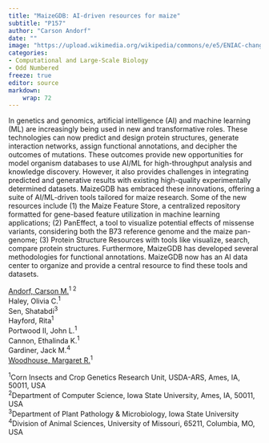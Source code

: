 ```yaml
---
title: "MaizeGDB: AI-driven resources for maize"
subtitle: "P157"
author: "Carson Andorf"
date: ""
image: "https://upload.wikimedia.org/wikipedia/commons/e/e5/ENIAC-changing_a_tube.jpg"
categories: 
- Computational and Large-Scale Biology
- Odd Numbered
freeze: true
editor: source
markdown: 
    wrap: 72
---
```


In genetics and genomics, artificial intelligence (AI) and machine learning (ML) are increasingly being used in new and transformative roles. These technologies can now predict and design protein structures, generate interaction networks, assign functional annotations, and decipher the outcomes of mutations. These outcomes provide new opportunities for model organism databases to use AI/ML for high-throughput analysis and knowledge discovery. However, it also provides challenges in integrating predicted and generative results with existing high-quality experimentally determined datasets. MaizeGDB has embraced these innovations, offering a suite of AI/ML-driven tools tailored for maize research. Some of the new resources include (1) the Maize Feature Store, a centralized repository formatted for gene-based feature utilization in machine learning applications; (2) PanEffect, a tool to visualize potential effects of missense variants, considering both the B73 reference genome and the maize pan-genome; (3) Protein Structure Resources with tools like visualize, search, compare protein structures. Furthermore, MaizeGDB has developed several methodologies for functional annotations. MaizeGDB now has an AI data center to organize and provide a central resource to find these tools and datasets.

<a href='mailto:carson.andorf@usda.gov'>Andorf, Carson M.</a><sup>1 2</sup><br>Haley, Olivia C.<sup>1</sup><br>Sen, Shatabdi<sup>3</sup><br>Hayford, Rita<sup>1</sup><br>Portwood II, John L.<sup>1</sup><br>Cannon, Ethalinda K.<sup>1</sup><br>Gardiner, Jack M.<sup>4</sup><br><a href='mailto:margaret.woodhouse@usda.gov'>Woodhouse, Margaret R.</a><sup>1</sup><br>

<sup>1</sup>Corn Insects and Crop Genetics Research Unit, USDA-ARS, Ames, IA, 50011, USA<br><sup>2</sup>Department of Computer Science, Iowa State University, Ames, IA, 50011, USA<br><sup>3</sup>Department of Plant Pathology & Microbiology, Iowa State University<br><sup>4</sup>Division of Animal Sciences, University of Missouri, 65211, Columbia, MO, USA<br>
